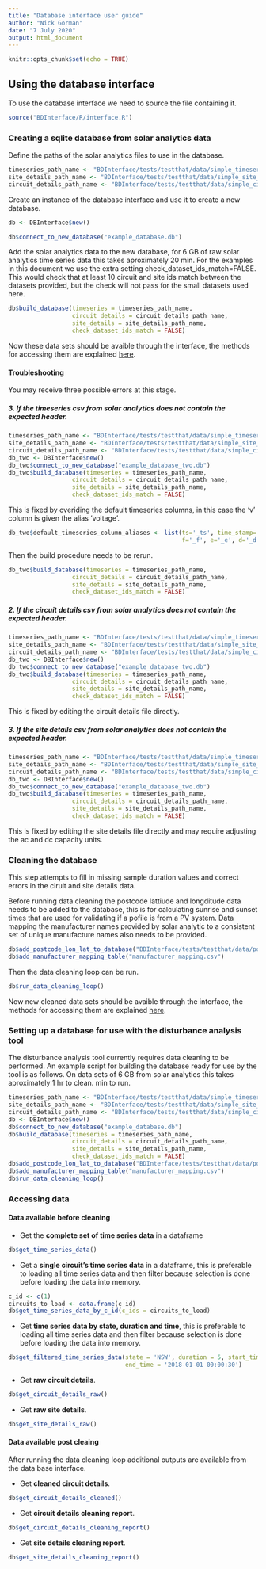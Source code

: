 ```yaml
---
title: "Database interface user guide"
author: "Nick Gorman"
date: "7 July 2020"
output: html_document
---
```


```r
knitr::opts_chunk$set(echo = TRUE)
```

## Using the database interface

To use the database interface we need to source the file containing it.

```R
source("BDInterface/R/interface.R")
```

### Creating a sqlite database from solar analytics data

Define the paths of the solar analytics files to use in the database.

```r
timeseries_path_name <- "BDInterface/tests/testthat/data/simple_timeseries.csv"
site_details_path_name <- "BDInterface/tests/testthat/data/simple_site_details.csv"
circuit_details_path_name <- "BDInterface/tests/testthat/data/simple_circuit_details.csv"
```

Create an instance of the database interface and use it to create a new database.

```r
db <- DBInterface$new()

db$connect_to_new_database("example_database.db")
```

Add the solar analytics data to the new database, for 6 GB of raw solar analytics time series data this takes aproximately 20 min. For the examples in this document we use the extra setting check_dataset_ids_match=FALSE. This would check that at least 10 circuit and site ids match between the datasets provided, but the check will not pass for the small datasets used here.

```r
db$build_database(timeseries = timeseries_path_name,
                  circuit_details = circuit_details_path_name,
                  site_details = site_details_path_name,
                  check_dataset_ids_match = FALSE)
```

Now these data sets should be avaible through the interface, the methods for accessing them are explained 
[here](#data-available-before-cleaning).

#### Troubleshooting

You may receive three possible errors at this stage.

##### 3. If the timeseries csv from solar analytics does not contain the expected header.

```r
timeseries_path_name <- "BDInterface/tests/testthat/data/simple_timeseries_unknown_header.csv"
site_details_path_name <- "BDInterface/tests/testthat/data/simple_site_details.csv"
circuit_details_path_name <- "BDInterface/tests/testthat/data/simple_circuit_details.csv"
db_two <- DBInterface$new()
db_two$connect_to_new_database("example_database_two.db")
db_two$build_database(timeseries = timeseries_path_name,
                  circuit_details = circuit_details_path_name,
                  site_details = site_details_path_name, 
                  check_dataset_ids_match = FALSE)
```
This is fixed by overiding the default timeseries columns, in this case the 'v' column is given the alias 'voltage'.

```r
db_two$default_timeseries_column_aliases <- list(ts='_ts', time_stamp='_ts', c_id='_c_id', voltage='_v', 
                                                 f='_f', e='_e', d='_d')
```

Then the build procedure needs to be rerun.

```r
db_two$build_database(timeseries = timeseries_path_name,
                  circuit_details = circuit_details_path_name,
                  site_details = site_details_path_name,
                  check_dataset_ids_match = FALSE)
```

##### 2. If the circuit details csv from solar analytics does not contain the expected header. 

```r
timeseries_path_name <- "BDInterface/tests/testthat/data/simple_timeseries.csv"
site_details_path_name <- "BDInterface/tests/testthat/data/simple_site_details.csv"
circuit_details_path_name <- "BDInterface/tests/testthat/data/simple_circuit_details_unknown_header.csv"
db_two <- DBInterface$new()
db_two$connect_to_new_database("example_database_two.db")
db_two$build_database(timeseries = timeseries_path_name,
                  circuit_details = circuit_details_path_name,
                  site_details = site_details_path_name,
                  check_dataset_ids_match = FALSE)
```
This is fixed by editing the circuit details file directly.

##### 3. If the site details csv from solar analytics does not contain the expected header. 

```r
timeseries_path_name <- "BDInterface/tests/testthat/data/simple_timeseries.csv"
site_details_path_name <- "BDInterface/tests/testthat/data/simple_site_details_unknown_header.csv"
circuit_details_path_name <- "BDInterface/tests/testthat/data/simple_circuit_details.csv"
db_two <- DBInterface$new()
db_two$connect_to_new_database("example_database_two.db")
db_two$build_database(timeseries = timeseries_path_name,
                  circuit_details = circuit_details_path_name,
                  site_details = site_details_path_name,
                  check_dataset_ids_match = FALSE)
```
This is fixed by editing the site details file directly and may require adjusting the ac and dc capacity units.


### Cleaning the database

This step attempts to fill in missing sample duration values and correct errors in the ciruit and site details data.

Before running data cleaning the postcode lattiude and longditude data needs to be added to the database, this is for calculating sunrise and sunset times that are used for validating if a pofile is from a PV system. Data mapping the manufacturer
names provided by solar analytic to a consistent set of unique manufacture names also needs to be provided.
```r
db$add_postcode_lon_lat_to_database("BDInterface/tests/testthat/data/postcode_lon_lat.csv")
db$add_manufacturer_mapping_table("manufacturer_mapping.csv")
```
Then the data cleaning loop can be run.
```r
db$run_data_cleaning_loop()
```
Now new cleaned data sets should be avaible through the interface, the methods for accessing them are explained 
[here](#data-available-post-cleaing).

### Setting up a database for use with the disturbance analysis tool
The disturbance analysis tool currently requires data cleaning to be performed. An example script for building the
database ready for use by the tool is as follows. On data sets of 6 GB from solar analytics this takes aproximately 1 hr to clean. 
min to run. 
```r
timeseries_path_name <- "BDInterface/tests/testthat/data/simple_timeseries.csv"
site_details_path_name <- "BDInterface/tests/testthat/data/simple_site_details.csv"
circuit_details_path_name <- "BDInterface/tests/testthat/data/simple_circuit_details.csv"
db <- DBInterface$new()
db$connect_to_new_database("example_database.db")
db$build_database(timeseries = timeseries_path_name,
                  circuit_details = circuit_details_path_name,
                  site_details = site_details_path_name,
                  check_dataset_ids_match = FALSE)
db$add_postcode_lon_lat_to_database("BDInterface/tests/testthat/data/postcode_lon_lat.csv")
db$add_manufacturer_mapping_table("manufacturer_mapping.csv")
db$run_data_cleaning_loop()
```


### Accessing data

#### Data available before cleaning

* Get the **complete set of time series data** in a dataframe

```r
db$get_time_series_data()
```

* Get a **single circuit's time series data** in a dataframe, this is preferable to loading all time series data and then 
filter because selection is done before loading the data into memory.

```r
c_id <- c(1)
circuits_to_load <- data.frame(c_id)
db$get_time_series_data_by_c_id(c_ids = circuits_to_load)
```

* Get **time series data by state, duration and time**, this is preferable to loading all time series data and then 
filter because selection is done before loading the data into memory.

```r
db$get_filtered_time_series_data(state = 'NSW', duration = 5, start_time = '2018-01-01 00:00:20', 
                                 end_time = '2018-01-01 00:00:30')
```

* Get **raw circuit details**.

```r
db$get_circuit_details_raw()
```

* Get **raw site details**.

```r
db$get_site_details_raw()
```

#### Data available post cleaing
After running the data cleaning loop additional outputs are available from the data base interface.

* Get **cleaned circuit details**.

```r
db$get_circuit_details_cleaned()
```

* Get **circuit details cleaning report**.

```r
db$get_circuit_details_cleaning_report()
```

* Get **site details cleaning report**.

```r
db$get_site_details_cleaning_report()
```
